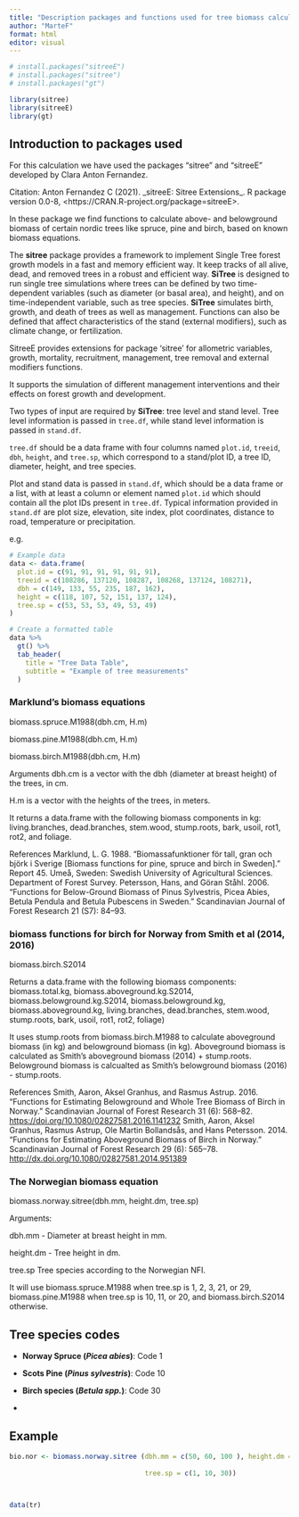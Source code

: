 ```yaml
---
title: "Description packages and functions used for tree biomass calculations"
author: "MarteF"
format: html
editor: visual
---
```


```r
# install.packages("sitreeE")
# install.packages("sitree")
# install.packages("gt")

library(sitree)
library(sitreeE)
library(gt)
```

## Introduction to packages used

For this calculation we have used the packages "sitree" and "sitreeE" developed by Clara Anton Fernandez.

Citation: Anton Fernandez C (2021). \_sitreeE: Sitree Extensions\_. R package version 0.0-8, \<https://CRAN.R-project.org/package=sitreeE\>.

In these package we find functions to calculate above- and belowground biomass of certain nordic trees like spruce, pine and birch, based on known biomass equations.

The **sitree** package provides a framework to implement Single Tree forest growth models in a fast and memory efficient way. It keep tracks of all alive, dead, and removed trees in a robust and efficient way. **SiTree** is designed to run single tree simulations where trees can be defined by two time-dependent variables (such as diameter (or basal area), and height), and on time-independent variable, such as tree species. **SiTree** simulates birth, growth, and death of trees as well as management. Functions can also be defined that affect characteristics of the stand (external modifiers), such as climate change, or fertilization.

SitreeE provides extensions for package 'sitree' for allometric variables, growth, mortality, recruitment, management, tree removal and external modifiers functions.

It supports the simulation of different management interventions and their effects on forest growth and development.

Two types of input are required by **SiTree**: tree level and stand level. Tree level information is passed in `tree.df`, while stand level information is passed in `stand.df`.

`tree.df` should be a data frame with four columns named `plot.id`, `treeid`, `dbh`, `height`, and `tree.sp`, which correspond to a stand/plot ID, a tree ID, diameter, height, and tree species.

Plot and stand data is passed in `stand.df`, which should be a data frame or a list, with at least a column or element named `plot.id` which should contain all the plot IDs present in `tree.df`. Typical information provided in `stand.df` are plot size, elevation, site index, plot coordinates, distance to road, temperature or precipitation.

e.g.

```r

# Example data
data <- data.frame(
  plot.id = c(91, 91, 91, 91, 91, 91),
  treeid = c(108286, 137120, 108287, 108268, 137124, 108271),
  dbh = c(149, 133, 55, 235, 187, 162),
  height = c(118, 107, 52, 151, 137, 124),
  tree.sp = c(53, 53, 53, 49, 53, 49)
)

# Create a formatted table
data %>%
  gt() %>%
  tab_header(
    title = "Tree Data Table",
    subtitle = "Example of tree measurements"
  )
```

### Marklund’s biomass equations

biomass.spruce.M1988(dbh.cm, H.m)

biomass.pine.M1988(dbh.cm, H.m)

biomass.birch.M1988(dbh.cm, H.m)

Arguments dbh.cm is a vector with the dbh (diameter at breast height) of the trees, in cm.

H.m is a vector with the heights of the trees, in meters.

It returns a data.frame with the following biomass components in kg: living.branches, dead.branches, stem.wood, stump.roots, bark, usoil, rot1, rot2, and foliage.

References Marklund, L. G. 1988. “Biomassafunktioner för tall, gran och björk i Sverige \[Biomass functions for pine, spruce and birch in Sweden\].” Report 45. Umeå, Sweden: Swedish University of Agricultural Sciences. Department of Forest Survey. Petersson, Hans, and Göran Ståhl. 2006. “Functions for Below-Ground Biomass of Pinus Sylvestris, Picea Abies, Betula Pendula and Betula Pubescens in Sweden.” Scandinavian Journal of Forest Research 21 (S7): 84–93.

### biomass functions for birch for Norway from Smith et al (2014, 2016)

biomass.birch.S2014

Returns a data.frame with the following biomass components: biomass.total.kg, biomass.aboveground.kg.S2014, biomass.belowground.kg.S2014, biomass.belowground.kg, biomass.aboveground.kg, living.branches, dead.branches, stem.wood, stump.roots, bark, usoil, rot1, rot2, foliage)

It uses stump.roots from biomass.birch.M1988 to calculate aboveground biomass (in kg) and belowground biomass (in kg). Aboveground biomass is calculated as Smith’s aboveground biomass (2014) + stump.roots. Belowground biomass is calcualted as Smith’s belowground biomass (2016) - stump.roots.

References Smith, Aaron, Aksel Granhus, and Rasmus Astrup. 2016. “Functions for Estimating Belowground and Whole Tree Biomass of Birch in Norway.” Scandinavian Journal of Forest Research 31 (6): 568–82. <https://doi.org/10.1080/02827581.2016.1141232> Smith, Aaron, Aksel Granhus, Rasmus Astrup, Ole Martin Bollandsås, and Hans Petersson. 2014. “Functions for Estimating Aboveground Biomass of Birch in Norway.” Scandinavian Journal of Forest Research 29 (6): 565–78. <http://dx.doi.org/10.1080/02827581.2014.951389>

### The Norwegian biomass equation

biomass.norway.sitree(dbh.mm, height.dm, tree.sp)

Arguments:

dbh.mm - Diameter at breast height in mm.

height.dm - Tree height in dm.

tree.sp Tree species according to the Norwegian NFI.

It will use biomass.spruce.M1988 when tree.sp is 1, 2, 3, 21, or 29, biomass.pine.M1988 when tree.sp is 10, 11, or 20, and biomass.birch.S2014 otherwise.

## Tree species codes 

-   **Norway Spruce (*Picea abies*)**: Code 1

-   **Scots Pine (*Pinus sylvestris*)**: Code 10

-   **Birch species (*Betula spp.*)**: Code 30

-   

## Example

```r
bio.nor <- biomass.norway.sitree (dbh.mm = c(50, 60, 100 ), height.dm = c(40, 60,
                                                                          80),
                                  tree.sp = c(1, 10, 30))




```

```r
data(tr)
```
